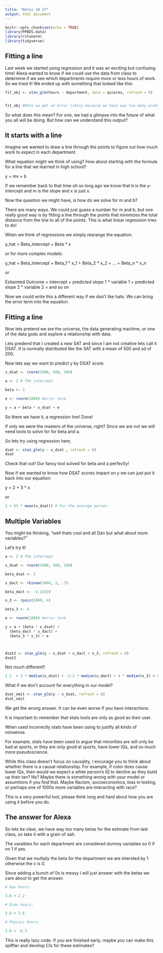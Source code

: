 ```yaml
---
title: "Notes 10 27"
output: html_document
---
```


```r
knitr::opts_chunk$set(echo = TRUE)
library(PPBDS.data)
library(rstanarm)
library(tidyverse)
```

## Fitting a line

Last week we started using regression and it was an exciting but confusing time! Alexa wanted to know if we could use the data from class to determine if we see which departments require more or less hours of work. So we tried it! We ended up with something that looked like this:

```r

fit_obj <- stan_glm(hours ~ department, data = qscores, refresh = 0)


fit_obj #Note we get an error likely because we have way too many predictors for observations

```

So what does this mean? For one, we had a glimpse into the future of what you all will be doing. But how can we understand this output?


## It starts with a line

Imagine we wanted to draw a line through the points to figure out how much work to expect in each department. 

What equation might we think of using? How about starting with the formula for a line that we learned in high school!!

y = mx + b

If we remember back to that time oh so long ago we know that b is the y-intercept and m is the slope and x is just x.

Now the question we might have, is how do we solve for m and b? 

There are many ways. We could just guess a number for m and b, but one really good way is by fitting a line through the points that minimizes the total distance from the line to all of the points. This is what linear regression tries to do!

When we think of regressions we simply rearange the equation.

y_hat = Beta_intercept + Beta * x

or for more complex models:

y_hat = Beta_intercept + Beta_1 * x_1 + Beta_2 * x_2 + ... + Beta_n * x_n

or

Estiamted Outcome = intercept + predicted slope 1 * variable 1 + predicted slope 2 * variable 2 + and so on

Now we could write this a different way if we don't like hats. We can bring the error term into the equation.



## Fitting a line

Now lets pretend we are the universe, the data generating machine, or one of the data gods and explore a relationship with data.

Lets predend that I created a new SAT and since I am not creative lets call it DSAT. It is normally distributed like the SAT with a mean of 500 and sd of 200.

Now lets say we want to predict y by DSAT score.


```r

x_dsat <- rnorm(1000, 500, 200) 

a <- 2 # The intercept

beta <- 3

e <- rnorm(1000) #error term

y = a + beta * x_dsat + e 


```


So there we have it, a regression line! Done! 

If only we were the masters of the universe, right? Since we are not we will need tools to solve for for beta and a.

So lets try using regression here,

```r

dsat <- stan_glm(y ~ x_dsat , refresh = 0)
dsat

```

Check that out! Our fancy tool solved for beta and a perfectly! 

Now if we wanted to know how DSAT scores impact on y we can just put it back into our equation:

y = 2 + 3 * x

or 

```r
2 + (3 * mean(x_dsat)) # For the average person

```


## Multiple Variables

You might be thinking, "well thats cool and all Dan but what about more variables?" 

Let's try it!

```r

a <- 2 # The intercept

x_dsat <- rnorm(1000, 500, 200) 

beta_dsat <- 3

x_dact <- rbinom(1000, 1, .7)

beta_dact <- -3.14159

x_3 <- rpois(1000, 4)

beta_3 <- 4

e <- rnorm(1000) #error term

y = a + (beta * x_dsat) + 
  (beta_dact * x_dact) + 
  (beta_3 * x_3) + e 



dsat2 <- stan_glm(y ~ x_dsat + x_dact + x_3, refresh = 0)
dsat2


```

Not much different!!

```r

2.1  + 3 * median(x_dsat) + -3.2 * median(x_dact) + 4 * median(x_3) # For the median person

```


What if we don't account for everything in our model?

```r

dsat_omit <- stan_glm(y ~ x_dsat, refresh = 0)
dsat_omit

```

We get the wrong answer. It can be even worse if you have interactions.

It is important to remember that stats tools are only as good as their user. 

When used incorrectly stats have been using to justify all kinds of nonsense.

For example, stats have been used to argue that minorities are will only be bad at sports, or they are only good at sports, have lower IQs, and so much more pseudoscience.

While this class doesn't focus on causality, I encurage you to think about whether there is a causal relationship.
For example, if color does cause lower IQs, then would we expect a white person's IQ to decline as they build up their tan? No? 
Maybe there is something wrong with your model or assumtions if you find that. Maybe Racism, socioeconomics, bias in testing, or perhaps one of 1000s more variables are interacting with race?


This is a very powerful tool, please think long and hard about how you are using it before you do.





## The answer for Alexa

So lets be clear, we have way too many betas for the estimate from last class, so take it with a grain of salt.

The varaibles for each department are considered dummy variables so 0 if no 1 if yes. 

Given that we multiply the beta for the department we are intersted by 1 otherwise the x is 0.

Since adding a bunch of 0s is messy I will just answer with the betas we care about to get the answer.

```r

# Gov hours:

3.8 + 2.2 


```

```r

# Econ hours:

3.8 + 2.6


```

```r

# Physics Hours:

3.8 +  6.3    
```


This is really lazy code. If you are finished early, maybe you can make this spiffier and develop CIs for these estimates?